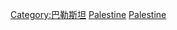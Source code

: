 {{Commonscat|History of Palestine}}

[[Category:巴勒斯坦|Category:巴勒斯坦]]
[[Category:中東歷史|Palestine]]
[[Category:亞洲各國歷史|Palestine]]